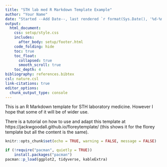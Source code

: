 ```yaml
---
title: "STH lab med R Markdown Template Example"
author: "Your Name"
date: "Started --Add Date--, last rendered `r format(Sys.Date(), '%d-%m-%Y')`"
output:
  html_document:
    css: setup/style.css
    includes:
      after_body: setup/footer.html
    code_folding: hide
    toc: true
    toc_float:
      collapsed: true
      smooth_scroll: true
    toc_depth: 4
bibliography: references.bibtex
csl: nature.csl
link-citations: true
editor_options:
  chunk_output_type: console
---
```


This is an R Markdown template for STH laboratory medicine.  However I hope that some of it will be of wider use.

There is a tutorial on how to use and adapt this template at https://jackwgoodall.github.io/floreytemplate/ (this shows it for the florey template but all the content is the same).

```r
knitr::opts_chunk$set(echo = TRUE, warning = FALSE, message = FALSE)
```

```r
if (!require("pacman", quietly = TRUE))
    install.packages("pacman")
pacman::p_load(ggplot2, tidyverse, kableExtra)
```
